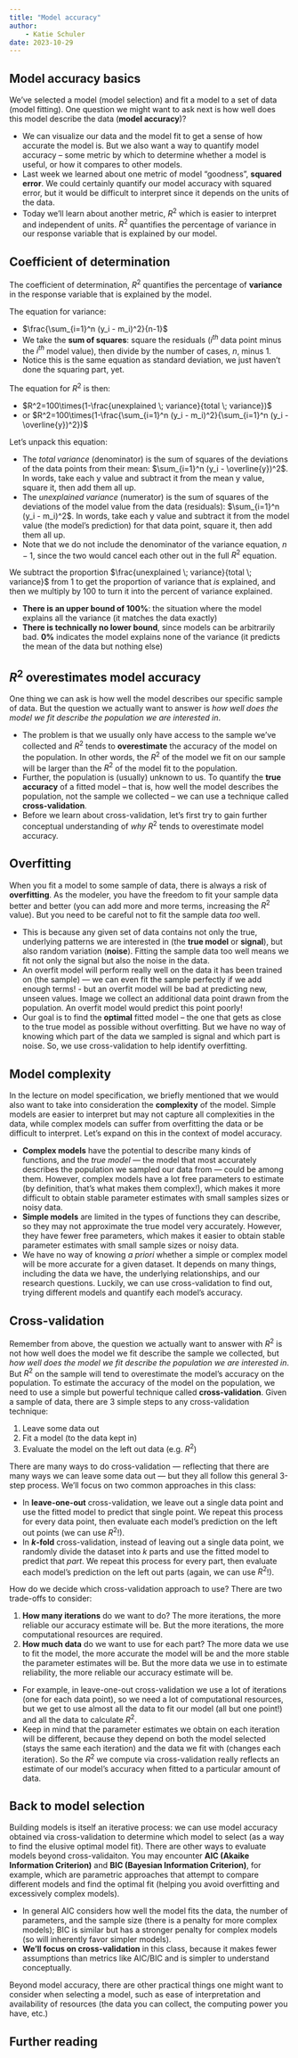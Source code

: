 ```yaml
---
title: "Model accuracy"
author: 
    - Katie Schuler
date: 2023-10-29
---
```


::: {.callout-warning title="Under Construction"}
:::

##  Model accuracy basics
We've selected a model (model selection) and fit a model to a set of data (model fitting). One question we might want to ask next is how well does this model describe the data (**model accuracy**)? 

- We can visualize our data and the model fit to get a sense of how accurate the model is. But we also want a way to quantify model accuracy -- some metric by which to determine whether a model is useful, or how it compares to other models. 
- Last week we learned about one metric of model "goodness", **squared error**. We could certainly quantify our model accuracy with squared error, but it would be difficult to interpret since it depends on the units of the data. 
- Today we'll learn about another metric, $R^2$ which is easier to interpret and independent of units. $R^2$ quantifies the percentage of variance in our response variable that is explained by our model. 


## Coefficient of determination

The coefficient of determination, $R^2$ quantifies the percentage of **variance** in the response variable that is explained by the model.

The equation for variance: 

- $\frac{\sum_{i=1}^n (y_i - m_i)^2}{n-1}$
- We take the **sum of squares**: square the residuals ($i^{th}$ data point minus the $i^{th}$ model value), then divide by the number of cases, $n$, minus 1. 
- Notice this is the same equation as standard deviation, we just haven't done the squaring part, yet. 

The equation for $R^2$ is then: 

- $R^2=100\times(1-\frac{unexplained \; variance}{total \; variance})$
- or $R^2=100\times(1-\frac{\sum_{i=1}^n (y_i - m_i)^2}{\sum_{i=1}^n (y_i - \overline{y})^2})$

Let's unpack this equation: 

- The $total \; variance$ (denominator) is the sum of squares of the deviations of the data points from their mean: $\sum_{i=1}^n (y_i - \overline{y})^2$. In words, take each y value and subtract it from the mean y value, square it, then add them all up.
- The $unexplained \; variance$ (numerator) is the sum of squares of the deviations of the model value from the data (residuals): $\sum_{i=1}^n (y_i - m_i)^2$. In words, take each y value and subtract it from the model value (the model's prediction) for that data point, square it, then add them all up.
- Note that we do not include the denominator of the variance equation, $n-1$, since the two would cancel each other out in the full $R^2$ equation. 

We subtract the proportion $\frac{unexplained \; variance}{total \; variance}$ from 1 to get the proportion of variance that *is* explained, and then we multiply by 100 to turn it into the percent of variance explained.  

- **There is an upper bound of 100%**: the situation where the model explains all the variance (it matches the data exactly)
- **There is technically no lower bound**, since models can be arbitrarily bad. **0%** indicates the model explains none of the variance (it predicts the mean of the data but nothing else)

## $R^2$ overestimates model accuracy

One thing we can ask is how well the model describes our specific sample of data. But the question we actually want to answer is *how well does the model we fit describe the population we are interested in*. 

- The problem is that we usually only have access to the sample we've collected and $R^2$ tends to **overestimate** the accuracy of the model on the population. In other words, the $R^2$ of the model we fit on our sample will be larger than the $R^2$ of the model fit to the population. 
- Further, the population is (usually) unknown to us. To quantify the **true accuracy** of a fitted model -- that is, how well the model describes the population, not the sample we collected -- we can use a technique called **cross-validation**.  
- Before we learn about cross-validation, let's first try to gain further conceptual understanding of *why* $R^2$ tends to overestimate model accuracy. 

## Overfitting

When you fit a model to some sample of data, there is always a risk of **overfitting**. As the modeler, you have the freedom to fit your sample data better and better (you can add more and more terms, increasing the $R^2$ value). But you need to be careful not to fit the sample data *too* well. 

- This is because any given set of data contains not only the true, underlying patterns we are interested in (the **true model** or **signal**), but also random variation (**noise**). Fitting the sample data too well means we fit not only the signal but also the noise in the data. 
- An overfit model will perform really well on the data it has been trained on (the sample) — we can even fit the sample perfectly if we add enough terms! - but an overfit model will be bad at predicting new, unseen values. Image we collect an additional data point drawn from the population. An overfit model would predict this point poorly! 
- Our goal is to find the **optimal** fitted model -- the one that gets as close to the true model as possible without overfitting. But we have no way of knowing which part of the data we sampled is signal and which part is noise. So, we use cross-validation to help identify overfitting.
 
## Model complexity

In the lecture on model specification, we briefly mentioned that we would also want to take into consideration the **complexity** of the model. Simple models are easier to interpret but may not capture all complexities in the data, while complex models can suffer from overfitting the data or be difficult to interpret. Let's expand on this in the context of model accuracy.

- **Complex models** have the potential to describe many kinds of functions, and the *true model* — the model that most accurately describes the population we sampled our data from — could be among them. However, complex models have a lot free parameters to estimate (by definition, that's what makes them complex!), which makes it more difficult to obtain stable parameter estimates with small samples sizes or noisy data. 
- **Simple models** are limited in the types of functions they can describe, so they may not approximate the true model very accurately. However, they have fewer free parameters, which makes it easier to obtain stable parameter estimates with small sample sizes or noisy data. 
- We have no way of knowing *a priori* whether a simple or complex model will be more accurate for a given dataset. It depends on many things, including the data we have, the underlying relationships, and our research questions.  Luckily, we can use cross-validation to find out, trying different models and quantify each model's accuracy. 

## Cross-validation

Remember from above, the question we actually want to answer with $R^2$ is not how well does the model we fit describe the sample we collected, but *how well does the model we fit describe the population we are interested in*. But $R^2$ on the sample will tend to overestimate the model's accuracy on the population. To estimate the accuracy of the model on the population, we need to use a simple but powerful technique called **cross-validation**. Given a sample of data, there are 3 simple steps to any cross-validation technique:

1. Leave some data out
2. Fit a model (to the data kept in)
3. Evaluate the model on the left out data (e.g. $R^2$)

There are many ways to do cross-validation — reflecting that there are many ways we can leave some data out — but they all follow this general 3-step process. We'll focus on two common approaches in this class:

- In **leave-one-out** cross-validation, we leave out a single data point and use the fitted model to predict that single point. We repeat this process for every data point, then evaluate each model's prediction on the left out points (we can use $R^2$!). 
- In **$k$-fold** cross-validation, instead of leaving out a single data point, we randomly divide the dataset into $k$ parts and use the fitted model to predict that *part*. We repeat this process for every part, then evaluate each model's prediction on the left out parts (again, we can use $R^2$!). 

How do we decide which cross-validation approach to use? There are two trade-offs to consider: 

(1) **How many iterations** do we want to do? The more iterations, the more reliable our accuracy estimate will be. But the more iterations, the more computational resources are required. 
(2) **How much data** do we want to use for each part? The more data we use to fit the model, the more accurate the model will be and the more stable the parameter estimates will be. But the more data we use in to estimate reliability, the more reliable our accuracy estimate will be.  
- For example, in leave-one-out cross-validation we use a lot of iterations (one for each data point), so we need a lot of computational resources, but we get to use almost all the data to fit our model (all but one point!) and all the data to calculate $R^2$.
- Keep in mind that the parameter estimates we obtain on each iteration will be different, because they depend on both the model selected (stays the same each iteration) and the data we fit with (changes each iteration). So the $R^2$ we compute via cross-validation really reflects an estimate of our model's accuracy when fitted to a particular amount of data. 

## Back to model selection

Building models is itself an iterative process: we can use model accuracy obtained via cross-validation to determine which model to select (as a way to find the elusive optimal model fit).  There are other ways to evaluate models beyond cross-validaiton. You may encounter **AIC (Akaike Information Criterion)** and **BIC (Bayesian Information Criterion)**, for example, which are parametric approaches that attempt to compare different models and find the optimal fit (helping you avoid overfitting and excessively complex models).  

- In general AIC considers how well the model fits the data, the number of parameters, and the sample size (there is a penalty for more complex models); BIC is similar but has a stronger penalty for complex models (so will inherently favor simpler models). 
- **We'll focus on cross-validation** in this class, because it makes fewer assumptions than metrics like AIC/BIC and is simpler to understand conceptually. 

Beyond model accuracy, there are other practical things one might want to consider when selecting a model, such as ease of interpretation and availability of resources (the data you can collect, the computing power you have, etc.)

## Further reading